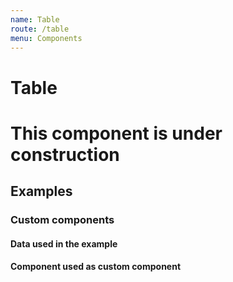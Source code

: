 ```yaml
---
name: Table
route: /table
menu: Components
---
```


# Table

<h1> This component is under construction</h1> 

<limel-props name="limel-table" />

## Examples

<limel-example name="limel-example-table" />

### Custom components

<limel-example name="limel-example-table-custom-components" path="table"/>

#### Data used in the example

<limel-example name="birds" path="table" code-only={true} />

#### Component used as custom component

<limel-example name="limel-example-table-food" path="table" code-only={true}/>
